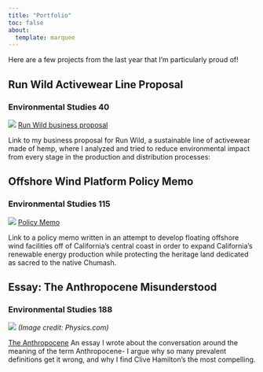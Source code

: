 ```yaml
---
title: "Portfolio"
toc: false
about: 
  template: marquee
---
```


Here are a few projects from the last year that I'm particularly proud of! 

## Run Wild Activewear Line Proposal 
### Environmental Studies 40
![](media/runwild.jpg)
[Run Wild business proposal](https://docs.google.com/presentation/d/1yYtvp1Isg6iQK9o2rOnBSuzVZP3A8twLal_NiPm-Wa0/edit?usp=sharing)

Link to my business proposal for Run Wild, a sustainable line of activewear made of hemp, where I analyzed and tried to reduce environmental impact from every stage in the production and distribution processes: 

## Offshore Wind Platform Policy Memo
### Environmental Studies 115
![](media/memo.jpg)
[Policy Memo](https://docs.google.com/document/d/1tPJL7Do3CeJxtlXkTC8CDFajmi5sJH1r2DRozK18ss8/edit?usp=sharing)

Link to a policy memo written in an attempt to develop floating offshore wind facilities off of California's central coast in order to expand California's renewable energy production while protecting the heritage land dedicated as sacred to the native Chumash. 

## Essay: The Anthropocene Misunderstood
### Environmental Studies 188

![](media/anthropocene.jpg)
*(Image credit: Physics.com)*


[The Anthropocene](https://docs.google.com/document/d/1aPfQPiFG_G48kCIJA3pUYZWmtppHg1eQP_JSXsbIqgM/edit?usp=sharing)
An essay I wrote about the conversation around the meaning of the term Anthropocene- I argue why so many prevalent definitions get it wrong, and why I find Clive Hamilton's the most compelling. 




